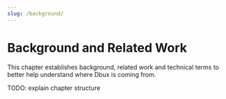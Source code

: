```yaml
---
slug: /background/
---
```


# Background and Related Work

This chapter establishes background, related work and technical terms to better help understand where Dbux is coming from.

TODO: explain chapter structure
